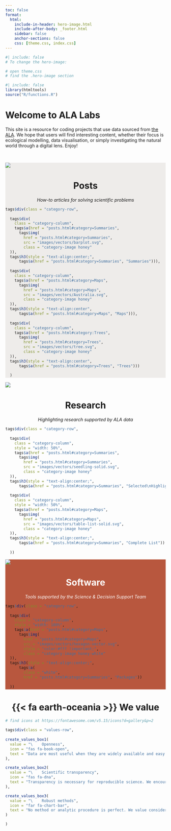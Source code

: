 ```yaml
---
toc: false
format: 
  html: 
    include-in-header: hero-image.html
    include-after-body: _footer.html
    sidebar: false
    anchor-sections: false
    css: [theme.css, index.css]
---
```


```r
#| include: false
# To change the hero-image:

# open theme.css
# find the .hero-image section
```

```r
#| include: false
library(htmltools)
source("R/functions.R")
```

# Welcome to ALA Labs

This site is a resource for coding projects that use data sourced from [the ALA](https://ala.org.au/). We hope that users will find interesting content, whether their focus is ecological modelling, data visualisation, or simply investigating the natural world through a digital lens. Enjoy!

<br>

:::{.column-screen style="background-color:#EEECEA;"}
:::{.column-screen-inset}
:::{.home-column-image .col-left}

<a href="https://labs.ala.org.au/posts.html">

![](images/homepage/home_ala-plots.png){.home-img}

</a>

:::

:::{.home-column-text .col-right}

<center> <h1>Posts</h1>
<span style = "font-style: italic">How-to articles for solving scientific problems</span> 
</center>


```r
tags$div(class = "category-row",
         
  tags$div( 
    class = "category-column",
    tags$a(href = "posts.html#category=Summaries",
      tags$img(
        href = "posts.html#category=Summaries",
        src = "images/vectors/barplot.svg",
        class = "category-image honey"
  )),
  tags$h3(style = "text-align:center;",
      tags$a(href = "posts.html#category=Summaries", "Summaries"))),
  
  tags$div( 
    class = "category-column",
    tags$a(href = "posts.html#category=Maps",
      tags$img(
        href = "posts.html#category=Maps",
        src = "images/vectors/Australia.svg",
        class = "category-image honey"
  )),
  tags$h3(style = "text-align:center",
      tags$a(href = "posts.html#category=Maps", "Maps"))),
  
  tags$div( 
    class = "category-column",
    tags$a(href = "posts.html#category:Trees",
      tags$img(
        href = "posts.html#category=Trees",
        src = "images/vectors/tree.svg",
        class = "category-image honey"
  )),
  tags$h3(style = "text-align:center",
      tags$a(href = "posts.html#category=Trees", "Trees")))
  
  )
```



:::
:::
:::

:::{.column-screen}
:::{.column-screen-inset}
:::{.home-column-image .col-right}
<a href="https://labs.ala.org.au/highlights.html">
![](images/homepage/home_ala-research.png){.home-img}
</a>

:::

:::{.home-column-text .col-left}

<center> <h1>Research</h1>

<span style = "font-style: italic">Highlighting research supported by ALA data</span>


</center>

```r
tags$div(class = "category-row",
         
  tags$div( 
    class = "category-column",
    style = "width: 50%",
    tags$a(href = "posts.html#category=Summaries",
      tags$img(
        href = "posts.html#category=Summaries",
        src = "images/vectors/seedling-solid.svg",
        class = "category-image honey"
  )),
  tags$h3(style = "text-align:center;",
      tags$a(href = "posts.html#category=Summaries", "Selected\nHighlights"))),
  
  tags$div( 
    class = "category-column",
    style = "width: 50%",
    tags$a(href = "posts.html#category=Maps",
      tags$img(
        href = "posts.html#category=Maps",
        src = "images/vectors/table-list-solid.svg",
        class = "category-image honey"
  )),
  tags$h3(style = "text-align:center;",
      tags$a(href = "posts.html#category=Summaries", "Complete List"))
  
  ))
```


:::
:::
:::


:::{.column-screen style="background-color:#B8573E;"}
:::{.column-screen-inset}
:::{.home-column-image .col-left}

<a href="https://labs.ala.org.au/software.html">

![](images/homepage/home_ala-software-c.png){.home-img-transparent}

</a>

<!-- :::{.hexBadges} -->

<!-- <a href="https://labs.ala.org.au/software.html"> -->
<!-- <img src = "https://raw.githubusercontent.com/AtlasOfLivingAustralia/ala-labs/science-impact-testing/images/hex/galah_logo.png" class = "r1 c0"></img> -->
<!-- </a> -->

<!-- <a href="https://labs.ala.org.au/software.html"> -->
<!-- <img src = "https://raw.githubusercontent.com/AtlasOfLivingAustralia/ala-labs/science-impact-testing/images/hex/potions-logo.png" class = "r2 c1" style = "width:265px;"></img> -->
<!-- </a> -->
<!-- ::: -->

:::

:::{.home-column-text .col-right}

<center> <h1 style="color: #fff;">Software</h1>

<span style = "font-style: italic; color: #fff;">Tools supported by the Science & Decision Support Team</span>

</center>

```r
tags$div(class = "category-row",
  
  tags$div( 
    class = "category-column",
    style = "width: 100%",
    tags$a(href = "posts.html#category=Maps",
      tags$img(
        href = "posts.html#category=Maps",
        src = "images/vectors/hexagon-vector.svg",
        style = "color:#fff !important;",
        class = "category-image honey-white"
  )),
  tags$h3(style = "text-align:center;",
      tags$a(
        class = "white",
        href = "posts.html#category=Summaries", "Packages"))
  
  ))
```


:::
:::
:::


:::{.column-screen"}

:::{.column-page}

<center> <h1>{{< fa earth-oceania >}} We value</h1> </center>

:::

:::{.column-screen}


```r
# find icons at https://fontawesome.com/v5.15/icons?d=gallery&p=2

tags$div(class = "values-row",
         
create_values_box1(
  value = "\    Openness",
  icon = "fas fa-book-open",
  text = "Data are most useful when they are widely available and easy to use. We try to encourage the sharing of tools that make data from the Atlas of Living Australia more open and useful for everyone"
),

create_values_box2(
  value = "\    Scientific transparency",
  icon = "fas fa-dna",
  text = "Transparency is necessary for reproducible science. We encourage that decisions, methods and deviations in our workflow are clear and transparent from the planning phase, to the retrieval and analysis of data, to the final output"
),

create_values_box3(
  value = "\    Robust methods",
  icon = "far fa-chart-bar",
  text = "No method or analytic procedure is perfect. We value consideration for strengths and limitations of each method or analysis to help choose the methods that provide robust, reliable results"
)

)
```

:::
:::

